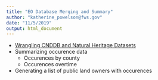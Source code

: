 ```yaml
---
title: "EO Database Merging and Summary"
author: "katherine_powelson@fws.gov"
date: "11/5/2019"
output: html_document
---
```


 * [Wrangling CNDDB and Natural Heritage Datasets](occurencedatabases.html)
 * Summarizing occurence data 
   * Occurences by county 
   * Occurences overtime
 * Generating a list of public land owners with occurences
